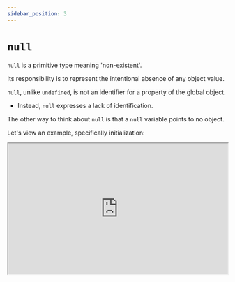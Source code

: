 ```yaml
---
sidebar_position: 3
---
```




# `null`

`null` is a primitive type meaning 'non-existent'.

Its responsibility is to represent the intentional absence of any object value. 

`null`, unlike `undefined`, is not an identifier for a property of the global object. 

- Instead, `null` expresses a lack of identification.

The other way to think about `null` is that a `null` variable points to no object.  

Let's view an example, specifically initialization:

 <iframe
    src="https://hlab.app/s/docs/nullex1_hbook"
    width="100%"
    height="300px"/>

<p>&nbsp;</p>

:::caution

While `==` differs from `===` (equality vs identity), **only identity (`===`) is allowed.**

:::

In the following example we use `===` to learn about `null`. 

<p>&nbsp;</p>

 <iframe
    src="https://hlab.app/s/docs/null_hbook"
    width="100%"
    height="500px"/>

<p>&nbsp;</p>

:::tip
Overall, be aware of `null` and learn where they can show up. Use `try...catch` blocks to handle them. 

It's also good to understand the differences between `null`, `undefined`, and `NaN`.
:::

---